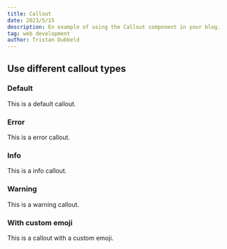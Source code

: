 ```yaml
---
title: Callout
date: 2023/5/15
description: En example of using the Callout component in your blog.
tag: web development
author: Tristan Dubbeld
---
```



## Use different callout types

### Default

<Callout>This is a default callout.</Callout>

### Error

<Callout type="error">This is a error callout.</Callout>

### Info

<Callout type="info">This is a info callout.</Callout>

### Warning

<Callout type="warning">This is a warning callout.</Callout>

### With custom emoji

<Callout emoji="🚀">This is a callout with a custom emoji.</Callout>
